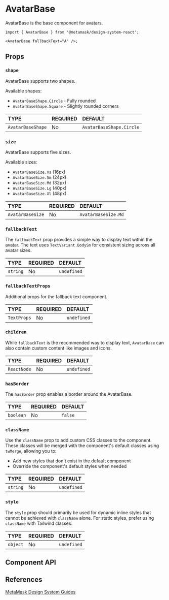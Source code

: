 

# AvatarBase

AvatarBase is the base component for avatars.

```tsx
import { AvatarBase } from '@metamask/design-system-react';

<AvatarBase fallbackText="A" />;
```

<Canvas of={AvatarBaseStories.Default} />

## Props

### `shape`

AvatarBase supports two shapes.

Available shapes:

- `AvatarBaseShape.Circle` - Fully rounded
- `AvatarBaseShape.Square` - Slightly rounded corners

<table>
  <thead>
    <tr>
      <th align="left">TYPE</th>
      <th align="left">REQUIRED</th>
      <th align="left">DEFAULT</th>
    </tr>
  </thead>
  <tbody>
    <tr>
      <td align="left">
        <code>AvatarBaseShape</code>
      </td>
      <td align="left">No</td>
      <td align="left">
        <code>AvatarBaseShape.Circle</code>
      </td>
    </tr>
  </tbody>
</table>

<Canvas of={AvatarBaseStories.Shape} />

### `size`

AvatarBase supports five sizes.

Available sizes:

- `AvatarBaseSize.Xs` (16px)
- `AvatarBaseSize.Sm` (24px)
- `AvatarBaseSize.Md` (32px)
- `AvatarBaseSize.Lg` (40px)
- `AvatarBaseSize.Xl` (48px)

<table>
  <thead>
    <tr>
      <th align="left">TYPE</th>
      <th align="left">REQUIRED</th>
      <th align="left">DEFAULT</th>
    </tr>
  </thead>
  <tbody>
    <tr>
      <td align="left">
        <code>AvatarBaseSize</code>
      </td>
      <td align="left">No</td>
      <td align="left">
        <code>AvatarBaseSize.Md</code>
      </td>
    </tr>
  </tbody>
</table>

<Canvas of={AvatarBaseStories.Size} />

### `fallbackText`

The `fallbackText` prop provides a simple way to display text within the avatar. The text uses `TextVariant.BodySm` for consistent sizing across all avatar sizes.

<table>
  <thead>
    <tr>
      <th align="left">TYPE</th>
      <th align="left">REQUIRED</th>
      <th align="left">DEFAULT</th>
    </tr>
  </thead>
  <tbody>
    <tr>
      <td align="left">
        <code>string</code>
      </td>
      <td align="left">No</td>
      <td align="left">
        <code>undefined</code>
      </td>
    </tr>
  </tbody>
</table>

<Canvas of={AvatarBaseStories.FallbackText} />

### `fallbackTextProps`

Additional props for the fallback text component.

<table>
  <thead>
    <tr>
      <th align="left">TYPE</th>
      <th align="left">REQUIRED</th>
      <th align="left">DEFAULT</th>
    </tr>
  </thead>
  <tbody>
    <tr>
      <td align="left">
        <code>TextProps</code>
      </td>
      <td align="left">No</td>
      <td align="left">
        <code>undefined</code>
      </td>
    </tr>
  </tbody>
</table>

<Canvas of={AvatarBaseStories.FallbackTextWithProps} />

### `children`

While `fallbackText` is the recommended way to display text, `AvatarBase` can also contain custom content like images and icons.

<table>
  <thead>
    <tr>
      <th align="left">TYPE</th>
      <th align="left">REQUIRED</th>
      <th align="left">DEFAULT</th>
    </tr>
  </thead>
  <tbody>
    <tr>
      <td align="left">
        <code>ReactNode</code>
      </td>
      <td align="left">No</td>
      <td align="left">
        <code>undefined</code>
      </td>
    </tr>
  </tbody>
</table>

<Canvas of={AvatarBaseStories.Children} />

### `hasBorder`

The `hasBorder` prop enables a border around the AvatarBase.

<table>
  <thead>
    <tr>
      <th align="left">TYPE</th>
      <th align="left">REQUIRED</th>
      <th align="left">DEFAULT</th>
    </tr>
  </thead>
  <tbody>
    <tr>
      <td align="left">
        <code>boolean</code>
      </td>
      <td align="left">No</td>
      <td align="left">
        <code>false</code>
      </td>
    </tr>
  </tbody>
</table>

<Canvas of={AvatarBaseStories.HasBorder} />

### `className`

Use the `className` prop to add custom CSS classes to the component. These classes will be merged with the component's default classes using `twMerge`, allowing you to:

- Add new styles that don't exist in the default component
- Override the component's default styles when needed

<table>
  <thead>
    <tr>
      <th align="left">TYPE</th>
      <th align="left">REQUIRED</th>
      <th align="left">DEFAULT</th>
    </tr>
  </thead>
  <tbody>
    <tr>
      <td align="left">
        <code>string</code>
      </td>
      <td align="left">No</td>
      <td align="left">
        <code>undefined</code>
      </td>
    </tr>
  </tbody>
</table>

### `style`

The `style` prop should primarily be used for dynamic inline styles that cannot be achieved with `className` alone. For static styles, prefer using `className` with Tailwind classes.

<table>
  <thead>
    <tr>
      <th align="left">TYPE</th>
      <th align="left">REQUIRED</th>
      <th align="left">DEFAULT</th>
    </tr>
  </thead>
  <tbody>
    <tr>
      <td align="left">
        <code>object</code>
      </td>
      <td align="left">No</td>
      <td align="left">
        <code>undefined</code>
      </td>
    </tr>
  </tbody>
</table>

## Component API

<Controls of={AvatarBaseStories.Default} />

## References

[MetaMask Design System Guides](https://www.notion.so/MetaMask-Design-System-Guides-Design-f86ecc914d6b4eb6873a122b83c12940)
